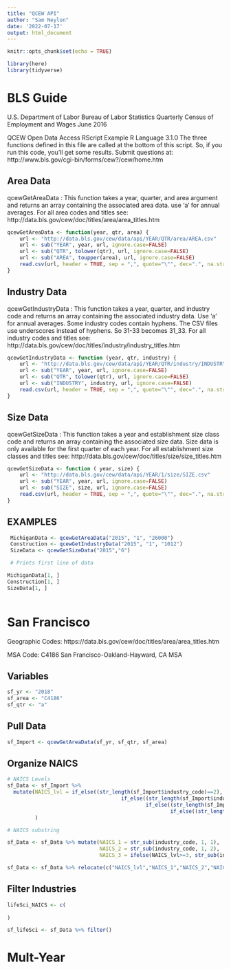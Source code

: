 ```yaml
---
title: "QCEW API"
author: "Sam Neylon"
date: '2022-07-17'
output: html_document
---
```


```r
knitr::opts_chunk$set(echo = TRUE)

library(here)
library(tidyverse)

```

# BLS Guide

U.S. Department of Labor
Bureau of Labor Statistics 
Quarterly Census of Employment and Wages
June 2016

QCEW Open Data Access RScript Example
R Language 3.1.0 
The three functions defined in this file are called at the bottom 
of this script. So, if you run this code, you'll get some results.
Submit questions at: http://www.bls.gov/cgi-bin/forms/cew?/cew/home.htm 


## Area Data

qcewGetAreaData : This function takes a year, quarter, and area argument and
returns an array containing the associated area data. use 'a' for annual
averages. 
For all area codes and titles see:
http://data.bls.gov/cew/doc/titles/area/area_titles.htm

```r

qcewGetAreaData <- function(year, qtr, area) {
	url <- "http://data.bls.gov/cew/data/api/YEAR/QTR/area/AREA.csv"
	url <- sub("YEAR", year, url, ignore.case=FALSE)
	url <- sub("QTR", tolower(qtr), url, ignore.case=FALSE)
	url <- sub("AREA", toupper(area), url, ignore.case=FALSE)
	read.csv(url, header = TRUE, sep = ",", quote="\"", dec=".", na.strings=" ", skip=0)
}

```

## Industry Data

qcewGetIndustryData : This function takes a year, quarter, and industry code
and returns an array containing the associated industry data. Use 'a' for 
annual averages. Some industry codes contain hyphens. The CSV files use
underscores instead of hyphens. So 31-33 becomes 31_33. 
For all industry codes and titles see:
http://data.bls.gov/cew/doc/titles/industry/industry_titles.htm

```r

qcewGetIndustryData <- function (year, qtr, industry) {
	url <- "http://data.bls.gov/cew/data/api/YEAR/QTR/industry/INDUSTRY.csv"
	url <- sub("YEAR", year, url, ignore.case=FALSE)
	url <- sub("QTR", tolower(qtr), url, ignore.case=FALSE)
	url <- sub("INDUSTRY", industry, url, ignore.case=FALSE)
	read.csv(url, header = TRUE, sep = ",", quote="\"", dec=".", na.strings=" ", skip=0)
}

```

## Size Data

qcewGetSizeData : This function takes a year and establishment size class code
and returns an array containing the associated size data. Size data
is only available for the first quarter of each year.
For all establishment size classes and titles see:
http://data.bls.gov/cew/doc/titles/size/size_titles.htm

```r

qcewGetSizeData <- function ( year, size) {
	url <- "http://data.bls.gov/cew/data/api/YEAR/1/size/SIZE.csv"
	url <- sub("YEAR", year, url, ignore.case=FALSE)
	url <- sub("SIZE", size, url, ignore.case=FALSE)
	read.csv(url, header = TRUE, sep = ",", quote="\"", dec=".", na.strings=" ", skip=0)
}

```

## EXAMPLES

```r

 MichiganData <- qcewGetAreaData("2015", "1", "26000")
 Construction <- qcewGetIndustryData("2015", "1", "1012")
 SizeData <- qcewGetSizeData("2015","6")

 # Prints first line of data

MichiganData[1, ]
Construction[1, ]
SizeData[1, ]
 
```


# San Francisco

Geographic Codes: https://data.bls.gov/cew/doc/titles/area/area_titles.htm

MSA Code:
C4186 	San Francisco-Oakland-Hayward, CA MSA

## Variables
```r

sf_yr <- "2018"
sf_area <- "C4186"
sf_qtr <- "a"

```

## Pull Data
```r

sf_Import <- qcewGetAreaData(sf_yr, sf_qtr, sf_area)

```

## Organize NAICS

```r

# NAICS Levels
sf_Data <- sf_Import %>% 
  mutate(NAICS_lvl = if_else((str_length(sf_Import$industry_code)==2), 2, 
                                     if_else((str_length(sf_Import$industry_code)==3), 3, 
                                             if_else((str_length(sf_Import$industry_code)==4), 4, 
                                                     if_else((str_length(sf_Import$industry_code)==5), 5, 6))))
         )

# NAICS substring

sf_Data <- sf_Data %>% mutate(NAICS_1 = str_sub(industry_code, 1, 1),
                              NAICS_2 = str_sub(industry_code, 1, 2),
                              NAICS_3 = ifelse(NAICS_lvl>=3, str_sub(industry_code, 1, 3), NA_character_))

sf_Data <- sf_Data %>% relocate(c("NAICS_lvl","NAICS_1","NAICS_2","NAICS_3"), .after = industry_code)

```


## Filter Industries

```r

lifeSci_NAICS <- c(
  
)

sf_lifeSci <- sf_Data %>% filter()

```

# Mult-Year

```r



```

